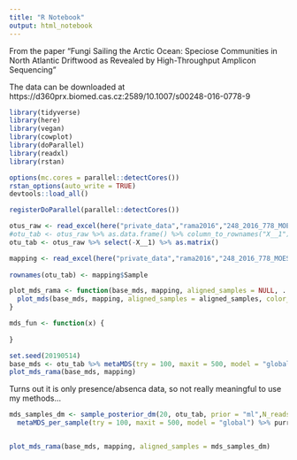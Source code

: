 ```yaml
---
title: "R Notebook"
output: html_notebook
---
```


From the paper "Fungi Sailing the Arctic Ocean: Speciose Communities in North Atlantic Driftwood as Revealed by High-Throughput Amplicon Sequencing"

The data can be downloaded at https://d360prx.biomed.cas.cz:2589/10.1007/s00248-016-0778-9


```r
library(tidyverse)
library(here)
library(vegan)
library(cowplot)
library(doParallel)
library(readxl)
library(rstan)

options(mc.cores = parallel::detectCores())
rstan_options(auto_write = TRUE)
devtools::load_all()

registerDoParallel(parallel::detectCores())
```

```r
otus_raw <- read_excel(here("private_data","rama2016","248_2016_778_MOESM4_ESM.xlsx"), sheet = "Table S3", skip = 4)
#otu_tab <- otus_raw %>% as.data.frame() %>% column_to_rownames("X__1") %>% as.matrix()
otu_tab <- otus_raw %>% select(-X__1) %>% as.matrix()

mapping <- read_excel(here("private_data","rama2016","248_2016_778_MOESM3_ESM.xlsx"), sheet = "Table S2", skip = 4) %>% mutate(Sample = paste0("S_",No))
  
rownames(otu_tab) <- mapping$Sample
```


```r
plot_mds_rama <- function(base_mds, mapping, aligned_samples = NULL, ...) {
  plot_mds(base_mds, mapping, aligned_samples = aligned_samples, color_aes = as.factor(Tree), show_paths = "all", sample_point_alpha = 0.1) + scale_y_continuous(trans = "reverse") + scale_x_continuous(trans = "reverse")
}

mds_fun <- function(x) {
  
}
```


```r
set.seed(20190514)
base_mds <- otu_tab %>% metaMDS(try = 100, maxit = 500, model = "global")
plot_mds_rama(base_mds, mapping)
```

Turns out it is only presence/absenca data, so not really meaningful to use my methods...

```r
mds_samples_dm <- sample_posterior_dm(20, otu_tab, prior = "ml",N_reads = "original") %>% 
  metaMDS_per_sample(try = 100, maxit = 500, model = "global") %>% purrr::map(vegan::procrustes, X = base_mds)



```

```r
plot_mds_rama(base_mds, mapping, aligned_samples = mds_samples_dm)

```


